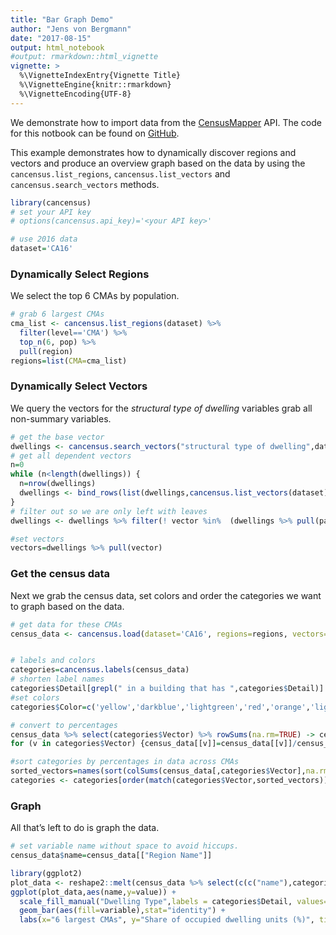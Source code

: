 ```yaml
---
title: "Bar Graph Demo"
author: "Jens von Bergmann"
date: "2017-08-15"
output: html_notebook
#output: rmarkdown::html_vignette
vignette: >
  %\VignetteIndexEntry{Vignette Title}
  %\VignetteEngine{knitr::rmarkdown}
  %\VignetteEncoding{UTF-8}
---
```


We demonstrate how to import data from the [CensusMapper](https://CensusMapper.ca) API. The code for this notbook can be found on [GitHub](https://github.com/mountainMath/cancensus).

This example demonstrates how to dynamically discover regions and vectors and produce an overview graph based on the data by using the `cancensus.list_regions`, `cancensus.list_vectors` and `cancensus.search_vectors` methods.

```r
library(cancensus)
# set your API key
# options(cancensus.api_key)='<your API key>'

# use 2016 data
dataset='CA16'
```

### Dynamically Select Regions
We select the top 6 CMAs by population.
```r
# grab 6 largest CMAs
cma_list <- cancensus.list_regions(dataset) %>% 
  filter(level=='CMA') %>% 
  top_n(6, pop) %>%
  pull(region)
regions=list(CMA=cma_list)
```

### Dynamically Select Vectors
We query the vectors for the *structural type of dwelling* variables grab all non-summary variables.
```r
# get the base vector
dwellings <- cancensus.search_vectors("structural type of dwelling",dataset)
# get all dependent vectors
n=0
while (n<length(dwellings)) {
  n=nrow(dwellings)
  dwellings <- bind_rows(list(dwellings,cancensus.list_vectors(dataset) %>% filter(parent_vector %in%  (dwellings %>% pull(vector))))) %>% distinct(vector, .keep_all = TRUE)
}
# filter out so we are only left with leaves
dwellings <- dwellings %>% filter(! vector %in%  (dwellings %>% pull(parent_vector)))

#set vectors
vectors=dwellings %>% pull(vector)
```


### Get the census data
Next we grab the census data, set colors and order the categories we want to graph based on the data.

```r
# get data for these CMAs
census_data <- cancensus.load(dataset='CA16', regions=regions, vectors=vectors, level='Regions',geo_format=NA,labels='short')


# labels and colors
categories=cancensus.labels(census_data)
# shorten label names
categories$Detail[grepl(" in a building that has ",categories$Detail)] <- gsub(" in a building that has ",", ",categories$Detail[grepl(" in a building that has ",categories$Detail)])
#set colors
categories$Color=c('yellow','darkblue','lightgreen','red','orange','lightblue','purple','maroon')

# convert to percentages
census_data %>% select(categories$Vector) %>% rowSums(na.rm=TRUE) -> census_data$total
for (v in categories$Vector) {census_data[[v]]=census_data[[v]]/census_data$total * 100}

#sort categories by percentages in data across CMAs
sorted_vectors=names(sort(colSums(census_data[,categories$Vector],na.rm=TRUE)))
categories <- categories[order(match(categories$Vector,sorted_vectors)),]
```


### Graph
All that's left to do is graph the data.
```r
# set variable name without space to avoid hiccups.
census_data$name=census_data[["Region Name"]]

library(ggplot2)
plot_data <- reshape2::melt(census_data %>% select(c(c("name"),categories$Vector)),id.vars = "name")
ggplot(plot_data,aes(name,y=value)) +
  scale_fill_manual("Dwelling Type",labels = categories$Detail, values=categories$Color) + 
  geom_bar(aes(fill=variable),stat="identity") + 
  labs(x="6 largest CMAs", y="Share of occupied dwelling units (%)", title="Occupied Private Dwellings by Structural Type of Dwelling",caption="Canada Census 2016 via cancensus & censusmapper.ca")
```

